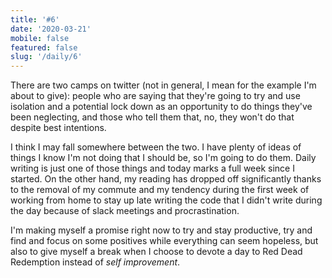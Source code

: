 ```yaml
---
title: '#6'
date: '2020-03-21'
mobile: false
featured: false
slug: '/daily/6'
---
```


There are two camps on twitter (not in general, I mean for the example I'm about to give): people who are saying that they're going to try and use isolation and a potential lock down as an opportunity to do things they've been neglecting, and those who tell them that, no, they won't do that despite best intentions.

I think I may fall somewhere between the two. I have plenty of ideas of things I know I'm not doing that I should be, so I'm going to do them. Daily writing is just one of those things and today marks a full week since I started. On the other hand, my reading has dropped off significantly thanks to the removal of my commute and my tendency during the first week of working from home to stay up late writing the code that I didn't write during the day because of slack meetings and procrastination.

I'm making myself a promise right now to try and stay productive, try and find and focus on some positives while everything can seem hopeless, but also to give myself a break when I choose to devote a day to Red Dead Redemption instead of _self improvement_.
